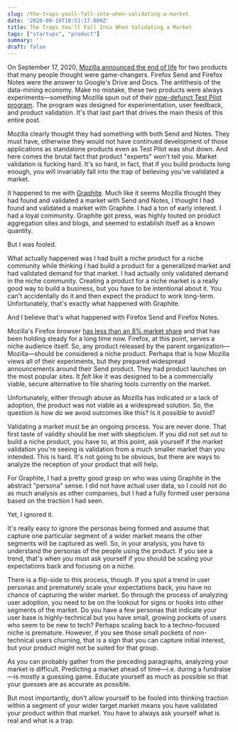 ```yaml
---
slug: /the-traps-youll-fall-into-when-validating-a-market
date: '2020-09-19T18:51:17.000Z'
title: The Traps You'll Fall Into When Validating a Market
tags: ["startups", "product"]
summary: ''
draft: false
---
```

On September 17, 2020, [Mozilla announced the end of life](<https://blog.mozilla.org/blog/2020/09/17/update-on-firefox-send-and-firefox-notes/>) for two products that many people thought were game-changers. Firefox Send and Firefox Notes were the answer to Google's Drive and Docs. The antithesis of the data-mining economy. Make no mistake, these two products were always experiments—something Mozilla spun out of their [now-defunct Test Pilot program](<https://medium.com/firefox-test-pilot/adios-amigo-51bec2a00072>). The program was designed for experimentation, user feedback, and product validation. It's that last part that drives the main thesis of this entire post.

Mozilla clearly thought they had something with both Send and Notes. They must have, otherwise they would not have continued development of those applications as standalone products even as Test Pilot was shut down. And here comes the brutal fact that product "experts" won't tell you. Market validation is fucking hard. It's so hard, in fact, that if you build products long enough, you will invariably fall into the trap of believing you've validated a market.

It happened to me with [Graphite](<https://graphitedocs.com>). Much like it seems Mozilla thought they had found and validated a market with Send and Notes, I thought I had found and validated a market with Graphite. I had a ton of early interest. I had a loyal community. Graphite got press, was highly touted on product aggregation sites and blogs, and seemed to establish itself as a known quantity.

But I was fooled.

What actually happened was I had built a niche product for a niche community while thinking I had build a product for a generalized market and had validated demand for that market. I had actually only validated demand in the niche community. Creating a product for a niche market is a really good way to build a business, but you have to be intentional about it. You can't accidentally do it and then expect the product to work long-term. Unfortunately, that's exactly what happened with Graphite.

And I believe that's what happened with Firefox Send and Firefox Notes.

Mozilla's Firefox browser [has less than an 8% market share](<https://netmarketshare.com/browser-market-share.aspx?options=%7B%22filter%22%3A%7B%22%24and%22%3A%5B%7B%22deviceType%22%3A%7B%22%24in%22%3A%5B%22Desktop%2Flaptop%22%5D%7D%7D%5D%7D%2C%22dateLabel%22%3A%22Trend%22%2C%22attributes%22%3A%22share%22%2C%22group%22%3A%22browser%22%2C%22sort%22%3A%7B%22share%22%3A-1%7D%2C%22id%22%3A%22browsersDesktop%22%2C%22dateInterval%22%3A%22Monthly%22%2C%22dateStart%22%3A%222019-09%22%2C%22dateEnd%22%3A%222020-08%22%2C%22segments%22%3A%22-1000%22%7D>) and that has been holding steady for a long time now. Firefox, at this point, serves a niche audience itself. So, any product released by the parent organization—Mozilla—should be considered a niche product. Perhaps that is how Mozilla views all of their experiments, but they prepared widespread announcements around their Send product. They had product launches on the most popular sites. It *felt* like it was designed to be a commercially viable, secure alternative to file sharing tools currently on the market.

Unfortunately, either through abuse as Mozilla has indicated or a lack of adoption, the product was not viable as a widespread solution. So, the question is how do we avoid outcomes like this? Is it possible to avoid?

Validating a market must be an ongoing process. You are never done. That first taste of validity should be met with skepticism. If you did not set out to build a niche product, you have to, at this point, ask yourself if the market validation you're seeing is validation from a much smaller market than you intended. This is hard. It's not going to be obvious, but there are ways to analyze the reception of your product that will help.

For Graphite, I had a pretty good grasp on who was using Graphite in the abstract "persona" sense. I did not have actual user data, so I could not do as much analysis as other companies, but I had a fully formed user persona based on the traction I had seen.

Yet, I ignored it.

It's really easy to ignore the personas being formed and assume that capture one particular segment of a wider market means the other segments will be captured as well. So, in your analysis, you have to understand the personas of the people using the product. If you see a trend, that's when you must ask yourself if you should be scaling your expectations back and focusing on a niche.

There is a flip-side to this process, though. If you spot a trend in user personas and prematurely scale your expectations back, you have no chance of capturing the wider market. So through the process of analyzing user adoption, you need to be on the lookout for signs or hooks into other segments of the market. Do you have a few personas that indicate your user base is highly-technical but you have small, growing pockets of users who seem to be new to tech? Perhaps scaling back to a techno-focused niche is premature. However, if you see those small pockets of non-technical users churning, that is a sign that you can capture initial interest, but your product might not be suited for that group.

As you can probably gather from the preceding paragraphs, analyzing your market is difficult. Predicting a market ahead of time—i.e. during a fundraise—is mostly a guessing game. Educate yourself as much as possible so that your guesses are as accurate as possible.

But most importantly, don't allow yourself to be fooled into thinking traction within a segment of your wider target market means you have validated your product within that market. You have to always ask yourself what is real and what is a trap.


  

